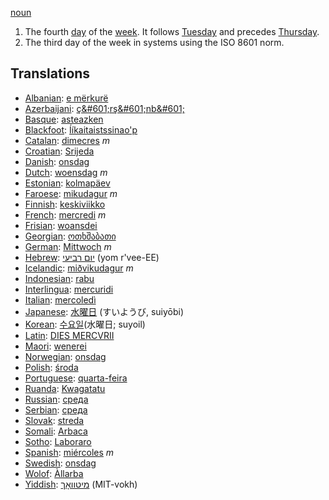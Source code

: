 [[noun]]

#The fourth [[day]] of the [[week]].  It follows [[Tuesday]] and precedes [[Thursday]].
#The third day of the week in systems using the ISO 8601 norm.
==Translations==
*[[Albanian]]: [[e mërkurë]]
*[[Azerbaijani]]: [[ç&#601;rş&#601;nb&#601;]]
*[[Basque]]: [[asteazken]]
*[[Blackfoot]]: [[Ííkaitaistssinao'p]]
*[[Catalan]]: [[dimecres]] ''m''
*[[Croatian]]: [[Srijeda]]
*[[Danish]]: [[onsdag]]
*[[Dutch]]: [[woensdag]] ''m''
*[[Estonian]]: [[kolmapäev]]
*[[Faroese]]: [[mikudagur]] ''m''
*[[Finnish]]: [[keskiviikko]]
*[[French]]: [[mercredi]] ''m''
*[[Frisian]]: [[woansdei]]
*[[Georgian]]: [[ოთხშაბათი]]
*[[German]]: [[Mittwoch]] ''m''
*[[Hebrew]]: [[יום רביעי]] (yom r'vee-EE)
*[[Icelandic]]: [[miðvikudagur]] ''m''
*[[Indonesian]]: [[rabu]]
*[[Interlingua]]: [[mercuridi]]
*[[Italian]]: [[mercoledì]]
*[[Japanese]]: [[水曜日]] (すいようび, suiyōbi)
*[[Korean]]: [[수요일]](水曜日; suyoil)
*[[Latin]]: [[DIES MERCVRII]]
*[[Maori]]: [[wenerei]]
*[[Norwegian]]: [[onsdag]]
*[[Polish]]: [[środa]]
*[[Portuguese]]: [[quarta-feira]]
*[[Ruanda]]: [[Kwagatatu]]
*[[Russian]]: [[среда]]
*[[Serbian]]: [[среда]]
*[[Slovak]]: [[streda]]
*[[Somali]]: [[Arbaca]]
*[[Sotho]]: [[Laboraro]]
*[[Spanish]]: [[miércoles]] ''m''
*[[Swedish]]: [[onsdag]]
*[[Wolof]]: [[Àllarba]]
*[[Yiddish]]: [[מיטוואָך]] (MIT-vokh)